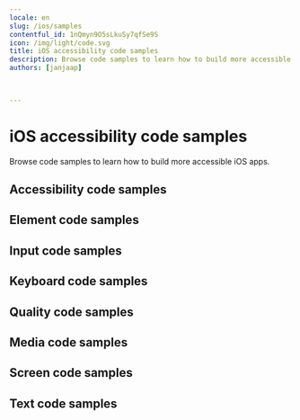 ```yaml
---
locale: en
slug: /ios/samples
contentful_id: 1nQmyn9O5sLkuSy7qfSe9S
icon: /img/light/code.svg
title: iOS accessibility code samples
description: Browse code samples to learn how to build more accessible iOS apps.
authors: [janjaap]


	
---
```


# iOS accessibility code samples

Browse code samples to learn how to build more accessible iOS apps.

## Accessibility code samples

<LinkList title="List of iOS Accessibility Code samples" isHighlighted={true}>
  <LinkListItem url="/en/docs/ios/samples/accessibility-action" title="Accessibility action" pageTitle="Accessibility action on iOS" shortDescription="Accessibility actions provide alternative ways for users of assistive technologies to perform actions."/>
  <LinkListItem url="/en/docs/ios/samples/accessibility-announcement" title="Accessibility announcement" pageTitle="Accessibility announcement on iOS" shortDescription="Users of assistive technologies should be made aware of important changes in content through accessibility announcements."/>
  <LinkListItem url="/en/docs/ios/samples/accessibility-dialog" title="Accessibility dialog" pageTitle="Accessibility dialog on iOS" shortDescription="A dialog overlays the screen and offers one or more actions to proceed."/>
  <LinkListItem url="/en/docs/ios/samples/accessibility-focus-indicator" title="Accessibility focus indicator" pageTitle="Accessibility focus indicator on iOS" shortDescription="Users should know which element has focus when using a keyboard or assistive technology."/>
  <LinkListItem url="/en/docs/ios/samples/accessibility-focus" title="Accessibility focus" pageTitle="Accessibility focus on iOS" shortDescription="Sometimes you need to programmatically move the accessibility focus to a specific element."/>
  <LinkListItem url="/en/docs/ios/samples/accessibility-focusability" title="Accessibility focusability" pageTitle="Accessibility focusability on iOS" shortDescription="An element should indicate whether it should be focusable by assistive technologies or not."/>
  <LinkListItem url="/en/docs/ios/samples/accessibility-group" title="Accessibility group" pageTitle="Accessibility group on iOS" shortDescription="It is easier and quicker for users of assistive technologies to interact with grouped elements."/>
  <LinkListItem url="/en/docs/ios/samples/accessibility-hint" title="Accessibility hint" pageTitle="Accessibility hint on iOS" shortDescription="An accessibility hint helps users to understand what will happen after performing an action."/>
  <LinkListItem url="/en/docs/ios/samples/accessibility-label" title="Accessibility label" pageTitle="Accessibility label on iOS" shortDescription="An accessibility label helps users of assistive technologies to identify elements on the screen."/>
  <LinkListItem url="/en/docs/ios/samples/accessibility-language" title="Accessibility language" pageTitle="Accessibility language on iOS" shortDescription="When content is written in multiple languages, foreign words should ideally be indicated in their respective language."/>
  <LinkListItem url="/en/docs/ios/samples/accessibility-link" title="Accessibility link" pageTitle="Accessibility link on iOS" shortDescription="Links should be accessible for users of assistive technologies."/>
  <LinkListItem url="/en/docs/ios/samples/accessibility-live-region" title="Accessibility live region" pageTitle="Accessibility live region on iOS" shortDescription="A live region allows users of assistive technologies to receive updates whenever important information on the screen changes."/>
  <LinkListItem url="/en/docs/ios/samples/accessibility-modal" title="Accessibility modal" pageTitle="Accessibility modal on iOS" shortDescription="A modal overlays the screen with additional content."/>
  <LinkListItem url="/en/docs/ios/samples/accessibility-name" title="Accessibility name" pageTitle="Accessibility name on iOS" shortDescription="The accessibility name indicates the name used for interface elements by assistive technologies."/>
  <LinkListItem url="/en/docs/ios/samples/accessibility-order" title="Accessibility order" pageTitle="Accessibility order on iOS" shortDescription="Assistive technologies try to determine a logical accessibility order based on the placement and properties of the elements on the screen."/>
  <LinkListItem url="/en/docs/ios/samples/accessibility-role" title="Accessibility role" pageTitle="Accessibility role on iOS" shortDescription="An accessibility role helps users of assistive technologies to understand the purpose of elements on the screen."/>
  <LinkListItem url="/en/docs/ios/samples/accessibility-state" title="Accessibility state" pageTitle="Accessibility state on iOS" shortDescription="An accessibility state helps users of assistive technologies to understand the state of elements on the screen."/>
  <LinkListItem url="/en/docs/ios/samples/accessibility-value" title="Accessibility value" pageTitle="Accessibility value on iOS" shortDescription="An accessibility value helps users of assistive technologies to understand the value of elements on the screen."/>
</LinkList>

## Element code samples

<LinkList title="List of iOS Element Code samples" isHighlighted={true}>
  <LinkListItem url="/en/docs/ios/samples/element-focus-change" title="Element focus change" pageTitle="Element focus change on iOS" shortDescription="Whenever an element receives focus, it should not automatically trigger an event which changes context."/>
  <LinkListItem url="/en/docs/ios/samples/element-identification" title="Element identification" pageTitle="Element identification on iOS" shortDescription="Functionality that is repeated on multiple screens should use consistent identification."/>
  <LinkListItem url="/en/docs/ios/samples/element-position" title="Element position" pageTitle="Element position on iOS" shortDescription="Components that are repeated on multiple screens should have a consistent position."/>
</LinkList>

## Input code samples

<LinkList title="List of iOS Input Code samples" isHighlighted={true}>
  <LinkListItem url="/en/docs/ios/samples/input-cancellation" title="Input cancellation" pageTitle="Input cancellation on iOS" shortDescription="Users should be able to cancel accidental interaction."/>
  <LinkListItem url="/en/docs/ios/samples/input-content-type" title="Input content type" pageTitle="Input content type on iOS" shortDescription="Setting the content type for input fields helps user entering data."/>
  <LinkListItem url="/en/docs/ios/samples/input-errors" title="Input errors" pageTitle="Input errors on iOS" shortDescription="Users should be notified when they make input errors."/>
  <LinkListItem url="/en/docs/ios/samples/input-gestures" title="Input gestures" pageTitle="Input gestures on iOS" shortDescription="Gesture activated functionality should also be available without the use of gestures."/>
  <LinkListItem url="/en/docs/ios/samples/input-instructions" title="Input instructions" pageTitle="Input instructions on iOS" shortDescription="When a label might not describe the requested input sufficiently, you should add additional instructions."/>
  <LinkListItem url="/en/docs/ios/samples/input-keyboard-type" title="Input keyboard type" pageTitle="Input keyboard type on iOS" shortDescription="Setting the keyboard type for input fields helps user entering data."/>
  <LinkListItem url="/en/docs/ios/samples/input-label" title="Input label" pageTitle="Input label on iOS" shortDescription="Input fields should have labels so that users know what input data is expected."/>
  <LinkListItem url="/en/docs/ios/samples/input-motion" title="Input motion" pageTitle="Input motion on iOS" shortDescription="Provide an alternative way for actions activated by motion, to allow everyone to use the functionality."/>
  <LinkListItem url="/en/docs/ios/samples/input-predictable" title="Input predictable" pageTitle="Input predictable on iOS" shortDescription="Whenever a user provides input, there should be no change of context."/>
</LinkList>

## Keyboard code samples

<LinkList title="List of iOS Keyboard Code samples" isHighlighted={true}>
  <LinkListItem url="/en/docs/ios/samples/keyboard-order" title="Keyboard order" pageTitle="Keyboard order on iOS" shortDescription="By adjusting the keyboard order, you can provide a great experience for users that control their device using a hardware keyboard."/>
  <LinkListItem url="/en/docs/ios/samples/keyboard-shortcuts" title="Keyboard shortcuts" pageTitle="Keyboard shortcuts on iOS" shortDescription="Most people operate their smartphones with touch, but some people use an external keyboard."/>
</LinkList>

## Quality code samples

<LinkList title="List of iOS Quality Code samples" isHighlighted={true}>
  <LinkListItem url="/en/docs/ios/samples/linting" title="Linting" pageTitle="Linting on iOS" shortDescription="Linting is the process of running a tool which analyzes your code for potential errors."/>
</LinkList>

## Media code samples

<LinkList title="List of iOS Media Code samples" isHighlighted={true}>
  <LinkListItem url="/en/docs/ios/samples/audio-control" title="Audio control" pageTitle="Audio control on iOS" shortDescription="Users should be able to control audio whenever it plays automatically."/>
  <LinkListItem url="/en/docs/ios/samples/audio-description" title="Audio description" pageTitle="Audio description on iOS" shortDescription="Videos should include audio description when important visual details are shown which you cannot hear."/>
  <LinkListItem url="/en/docs/ios/samples/live-captions" title="Live captions" pageTitle="Live captions on iOS" shortDescription="Captions should be provided in real-time to enable users to understand what is being said in live videos."/>
  <LinkListItem url="/en/docs/ios/samples/captions" title="Captions" pageTitle="Captions on iOS" shortDescription="Captions should be provided to enable users to understand what is being said in videos."/>
  <LinkListItem url="/en/docs/ios/samples/transcript" title="Transcript" pageTitle="Transcript on iOS" shortDescription="Videos should contain a transcript to allow users to read what is shown in media, such as a video or podcast."/>
</LinkList>

## Screen code samples

<LinkList title="List of iOS Screen Code samples" isHighlighted={true}>
  <LinkListItem url="/en/docs/ios/samples/reduced-animations" title="Reduced animations" pageTitle="Reduced animations on iOS" shortDescription="Content which conveys a sense of motion can be a barrier for users."/>
  <LinkListItem url="/en/docs/ios/samples/contrast" title="Contrast" pageTitle="Contrast on iOS" shortDescription="Apps should provide enough contrast between text and its background so that it can be read by people with moderately low vision."/>
  <LinkListItem url="/en/docs/ios/samples/dark-mode" title="Dark mode" pageTitle="Dark mode on iOS" shortDescription="Dark mode darkens background colours and provides a more comfortable viewing experience in low light."/>
  <LinkListItem url="/en/docs/ios/samples/frequent-flashes" title="Frequent flashes" pageTitle="Frequent flashes on iOS" shortDescription="Rapidly flashing images or views can cause seizures for some users."/>
  <LinkListItem url="/en/docs/ios/samples/descriptive-headers" title="Descriptive headers" pageTitle="Descriptive headers on iOS" shortDescription="Screens should have descriptive headers, this helps users find specific content and orient themselves within your app."/>
  <LinkListItem url="/en/docs/ios/samples/descriptive-labels" title="Descriptive labels" pageTitle="Descriptive labels on iOS" shortDescription="Screens should have descriptive labels, these help users recognize which purpose controls have."/>
  <LinkListItem url="/en/docs/ios/samples/screen-orientation" title="Screen orientation" pageTitle="Screen orientation on iOS" shortDescription="Apps should adapt to the preferred display orientation of the user."/>
  <LinkListItem url="/en/docs/ios/samples/reflow" title="Reflow" pageTitle="Reflow on iOS" shortDescription="Content on the screen should reflow based on the users' preferences."/>
  <LinkListItem url="/en/docs/ios/samples/search-functionality" title="Search functionality" pageTitle="Search functionality on iOS" shortDescription="Users might have difficulty finding a specific screen."/>
  <LinkListItem url="/en/docs/ios/samples/skip-content" title="Skip content" pageTitle="Skip content on iOS" shortDescription="It can be helpful for users to skip repeated blocks of content."/>
  <LinkListItem url="/en/docs/ios/samples/adjustable-timing" title="Adjustable timing" pageTitle="Adjustable timing on iOS" shortDescription="Everyone, including people with disabilities, should have adequate time to interact with your app."/>
  <LinkListItem url="/en/docs/ios/samples/screen-title" title="Screen title" pageTitle="Screen title on iOS" shortDescription="Each screen should have a descriptive title, which helps users with identifying the screen."/>
</LinkList>

## Text code samples

<LinkList title="List of iOS Text Code samples" isHighlighted={true}>
  <LinkListItem url="/en/docs/ios/samples/bold-text" title="Bold text" pageTitle="Bold text on iOS" shortDescription="Apps should use bold text when users have indicated this as a preference in the system settings."/>
  <LinkListItem url="/en/docs/ios/samples/text-element" title="Text element" pageTitle="Text element on iOS" shortDescription="Always use text elements to display text, unless this is not possible due to styling, such as text logo's."/>
  <LinkListItem url="/en/docs/ios/samples/localization" title="Localization" pageTitle="Localization on iOS" shortDescription="Assistive technologies, such as the screen reader, use the locale for the pronunciation of utterances."/>
  <LinkListItem url="/en/docs/ios/samples/scale-text" title="Scale text" pageTitle="Scale text on iOS" shortDescription="Apps should scale text to the size specified by users in the system settings."/>
  <LinkListItem url="/en/docs/ios/samples/text-spacing" title="Text spacing" pageTitle="Text spacing on iOS" shortDescription="Content should adapt to increased spacing between lines, words, letters, and paragraphs."/>
  <LinkListItem url="/en/docs/ios/samples/text-truncation" title="Text truncation" pageTitle="Text truncation on iOS" shortDescription="Text should never get truncated in your app, even when users have enlarged their font size."/>
</LinkList>